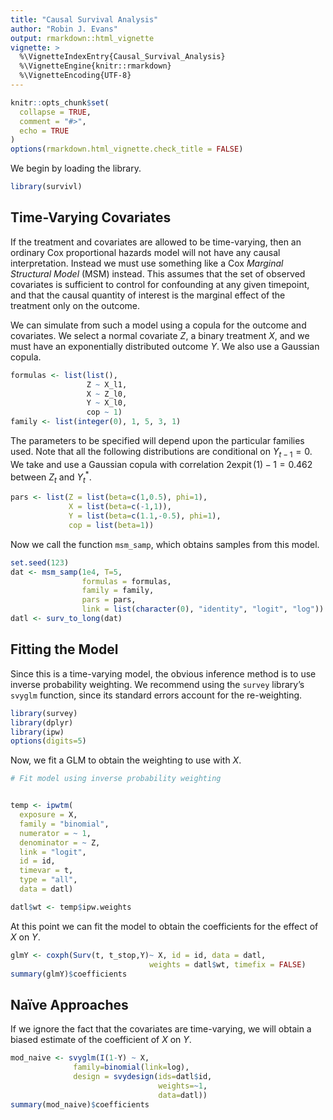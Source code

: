 ```yaml
---
title: "Causal Survival Analysis"
author: "Robin J. Evans"
output: rmarkdown::html_vignette
vignette: >
  %\VignetteIndexEntry{Causal_Survival_Analysis}
  %\VignetteEngine{knitr::rmarkdown}
  %\VignetteEncoding{UTF-8}
---
```


```r
knitr::opts_chunk$set(
  collapse = TRUE,
  comment = "#>",
  echo = TRUE
)
options(rmarkdown.html_vignette.check_title = FALSE)
```

We begin by loading the library.

```r
library(survivl)
```

## Time-Varying Covariates

If the treatment and covariates are allowed to be time-varying, then an ordinary
Cox proportional hazards model will not have any causal interpretation.  Instead 
we must use something like a Cox _Marginal Structural Model_ (MSM) instead.  This assumes that the 
set of observed covariates is sufficient to control for confounding at any 
given timepoint, and that the causal quantity of interest is the marginal effect
of the treatment only on the outcome.

We can simulate from such a model using a copula for the outcome and 
covariates.  We select a normal covariate $Z$, a binary treatment $X$, and we 
must have an exponentially distributed outcome $Y$.  We also use a Gaussian
copula.

```r
formulas <- list(list(),
                 Z ~ X_l1,
                 X ~ Z_l0,
                 Y ~ X_l0,
                 cop ~ 1)
family <- list(integer(0), 1, 5, 3, 1)
```

The parameters to be specified will depend upon the particular families used.  Note
that all the following distributions are conditional on $Y_{t-1} = 0$.  We
take 
\begin{align*}
Z_t \mid \overline{Z}_{t-1}, \overline{X}_{t-1}  &\sim N(1 + X_{t-1}/2, \, 1)\\
X_t \mid \overline{Z}_{t}, \overline{X}_{t-1}  &\sim \operatorname{Bern}(-1 + Z_t)\\
Y_t \mid do(\overline{X}_{t}) &= \mathbb{I}\{Y^*_t < 0\} \mid do(\overline{X}_{t})\\
Y^*_t \mid do(\overline{X}_{t}) &\sim \operatorname{Exp}(\exp\{1.1-X_t/2\}),
\end{align*}
and use a Gaussian copula with correlation $2\operatorname{expit}(1) - 1 = 0.462$ between 
$Z_t$ and $Y_t^*$.  
```r
pars <- list(Z = list(beta=c(1,0.5), phi=1),
             X = list(beta=c(-1,1)),
             Y = list(beta=c(1.1,-0.5), phi=1),
             cop = list(beta=1))
```

Now we call the function `msm_samp`, which obtains samples from this model.
```r
set.seed(123)
dat <- msm_samp(1e4, T=5,
                formulas = formulas,
                family = family,
                pars = pars, 
                link = list(character(0), "identity", "logit", "log"))
datl <- surv_to_long(dat)
```

## Fitting the Model

Since this is a time-varying model, the obvious inference method is to use 
inverse probability weighting.  We recommend using the `survey` library's `svyglm`
function, since its standard errors account for the re-weighting.

```r
library(survey)
library(dplyr)
library(ipw)
options(digits=5)
```
Now, we fit a GLM to obtain the weighting to use with $X$.
```r
# Fit model using inverse probability weighting


temp <- ipwtm(
  exposure = X,
  family = "binomial",
  numerator = ~ 1,
  denominator = ~ Z,
  link = "logit",
  id = id,
  timevar = t,
  type = "all",
  data = datl)

datl$wt <- temp$ipw.weights

```

At this point we can fit the model to obtain the coefficients for the effect
of $X$ on $Y$.
```r
glmY <- coxph(Surv(t, t_stop,Y)~ X, id = id, data = datl,
                               weights = datl$wt, timefix = FALSE)
summary(glmY)$coefficients
```

## Naïve Approaches

If we ignore the fact that the covariates are time-varying, we will obtain a biased estimate of the coefficient of $X$ on $Y$.

```r
mod_naive <- svyglm(I(1-Y) ~ X, 
              family=binomial(link=log), 
              design = svydesign(ids=datl$id,
                                 weights=~1,
                                 data=datl))
summary(mod_naive)$coefficients
```
